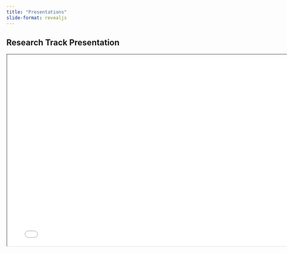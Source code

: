 ```yaml
---
title: "Presentations" 
slide-format: revealjs
---
```


## Research Track Presentation

<div>

```{=html}
<iframe class="slide-deck" src="presentation/research_track/" width="780" height="500"></iframe>
```

</div>
